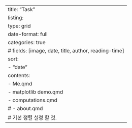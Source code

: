 ---
title: "Task"
listing: 
    type: grid
    date-format: full
    categories: true
    # fields: [image, date, title, author, reading-time]
    sort:
        - "date"
    contents:
        - Me.qmd
        - matplotlib demo.qmd
        - computations.qmd
        # - about.qmd
    # 기본 정렬 설정 할 것.
---